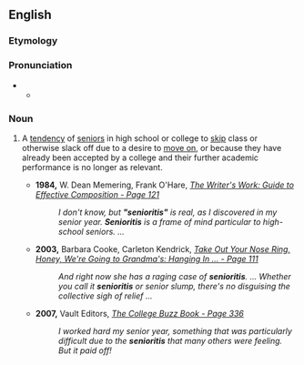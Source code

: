 ==English==

===Etymology===
{{suffix|en|senior|itis}}

===Pronunciation===
* {{IPA|en|/ˌsin.jɚˈɑit.ɪs/}}
**{{audio|en|en-US senioritis.ogg|Audio (USA)}}

===Noun===
{{en-noun|-}}

# {{lb|en|US, Canada}} A [[tendency]] of [[senior]]s in high school or college to [[skip]] class or otherwise slack off due to a desire to [[move on]], or because they have already been accepted by a college and their further academic performance is no longer as relevant.
#* '''1984,''' W. Dean Memering, Frank O'Hare, ''[http://books.google.com/books?id=tD-Aoq6kDeMC&dq=%22senioritis%22&as_brr=0 The Writer's Work: Guide to Effective Composition - Page 121]''
#*: ''I don't know, but '''"senioritis"''' is real, as I discovered in my senior year. '''Senioritis''' is a frame of mind particular to high-school seniors. ...''
#* '''2003,''' Barbara Cooke, Carleton Kendrick, ''[http://books.google.com/books?id=HHM-eVV83awC&pg=PA111&dq=%22senioritis%22&as_brr=0&sig=YO8PcW33WrCwqK0khGxUOSNr5yA Take Out Your Nose Ring, Honey, We're Going to Grandma's: Hanging In ... - Page 111]''
#*: ''And right now she has a raging case of '''senioritis'''. ... Whether you call it '''senioritis''' or senior slump, there's no disguising the collective sigh of relief ...''
#* '''2007,''' Vault Editors, ''[http://books.google.com/books?id=rRYPkawhrbYC&pg=PA336&dq=%22senioritis%22&as_brr=0&sig=4khPZlBAjcfuaxZgcUUnnhHmO_M The College Buzz Book - Page 336]''
#*: ''I worked hard my senior year, something that was particularly difficult due to the '''senioritis''' that many others were feeling. But it paid off!''
